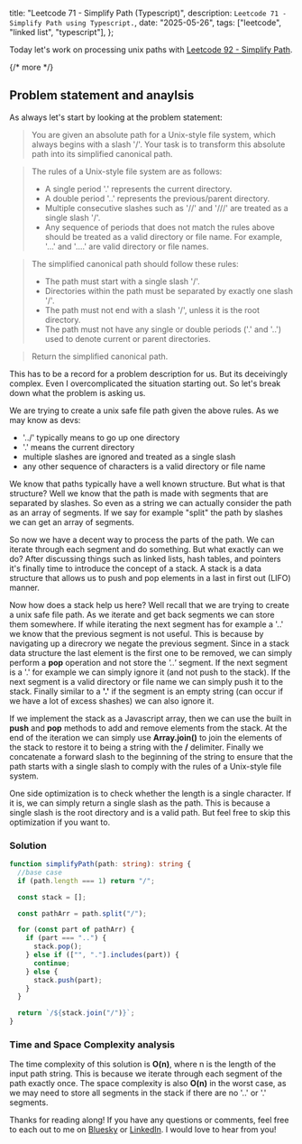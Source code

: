   title: "Leetcode 71 - Simplify Path (Typescript)",
  description: `Leetcode 71 - Simplify Path using Typescript.`,
  date: "2025-05-26",
  tags: ["leetcode", "linked list", "typescript"],
};

Today let's work on processing unix paths with [Leetcode 92 - Simplify Path](https://leetcode.com/problems/simplify-path/description/).

{/* more */}

## Problem statement and anaylsis

As always let's start by looking at the problem statement:

> You are given an absolute path for a Unix-style file system, which always begins with a slash '/'. Your task is to transform this absolute path into its simplified canonical path.

> The rules of a Unix-style file system are as follows:
>
> - A single period '.' represents the current directory.
> - A double period '..' represents the previous/parent directory.
> - Multiple consecutive slashes such as '//' and '///' are treated as a single slash '/'.
> - Any sequence of periods that does not match the rules above should be treated as a valid directory or file name. For example, '...' and '....' are valid directory or file names.

> The simplified canonical path should follow these rules:
>
> - The path must start with a single slash '/'.
> - Directories within the path must be separated by exactly one slash '/'.
> - The path must not end with a slash '/', unless it is the root directory.
> - The path must not have any single or double periods ('.' and '..') used to denote current or parent directories.

> Return the simplified canonical path.

This has to be a record for a problem description for us. But its deceivingly complex. Even I overcomplicated the situation starting out. So let's break down what the problem is asking us.

We are trying to create a unix safe file path given the above rules. As we may know as devs:

- '../' typically means to go up one directory
- '.' means the current directory
- multiple slashes are ignored and treated as a single slash
- any other sequence of characters is a valid directory or file name

We know that paths typically have a well known structure. But what is that structure? Well we know that the path is made with segments that are separated by slashes. So even as a string we can actually consider the path as an array of segments. If we say for example "split" the path by slashes we can get an array of segments.

So now we have a decent way to process the parts of the path. We can iterate through each segment and do something. But what exactly can we do? After discussing things such as linked lists, hash tables, and pointers it's finally time to introduce the concept of a stack. A stack is a data structure that allows us to push and pop elements in a last in first out (LIFO) manner.

Now how does a stack help us here? Well recall that we are trying to create a unix safe file path. As we iterate and get back segments we can store them somewhere. If while iterating the next segment has for example a '..' we know that the previous segment is not useful. This is because by navigating up a direcrory we negate the previous segment. Since in a stack data structure the last element is the first one to be removed, we can simply perform a **pop** operation and not store the _'..'_ segment. If the next segment is a '.' for example we can simply ignore it (and not push to the stack). If the next segment is a valid directory or file name we can simply push it to the stack. Finally similar to a **'.'** if the segment is an empty string (can occur if we have a lot of excess shashes) we can also ignore it.

If we implement the stack as a Javascript array, then we can use the built in **push** and **pop** methods to add and remove elements from the stack. At the end of the iteration we can simply use **Array.join()** to join the elements of the stack to restore it to being a string with the **/** delimiter. Finally we concatenate a forward slash to the beginning of the string to ensure that the path starts with a single slash to comply with the rules of a Unix-style file system.

One side optimization is to check whether the length is a single character. If it is, we can simply return a single slash as the path. This is because a single slash is the root directory and is a valid path. But feel free to skip this optimization if you want to.

### Solution

```typescript
function simplifyPath(path: string): string {
  //base case
  if (path.length === 1) return "/";

  const stack = [];

  const pathArr = path.split("/");

  for (const part of pathArr) {
    if (part === "..") {
      stack.pop();
    } else if (["", "."].includes(part)) {
      continue;
    } else {
      stack.push(part);
    }
  }

  return `/${stack.join("/")}`;
}
```

### Time and Space Complexity analysis

The time complexity of this solution is **O(n)**, where n is the length of the input path string. This is because we iterate through each segment of the path exactly once. The space complexity is also **O(n)** in the worst case, as we may need to store all segments in the stack if there are no '..' or '.' segments.

Thanks for reading along! If you have any questions or comments, feel free to each out to me on [Bluesky](https://bsky.app/profile/pacman326.bsky.social) or [LinkedIn](https://www.linkedin.com/in/paulacoroneos/). I would love to hear from you!
